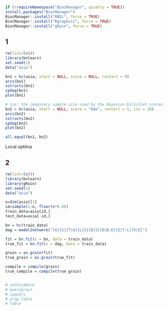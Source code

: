 ```r
if (!requireNamespace("BiocManager", quietly = TRUE))
install.packages("BiocManager")
BiocManager::install("RBGL", force = TRUE)
BiocManager::install("Rgraphviz", force = TRUE)
BiocManager::install("gRain", force = TRUE)
```

## 1
```r
rm(list=ls())
library(bnlearn)
set.seed(1)
data("asia")

bn1 = hc(asia, start = NULL, score = NULL, restart = 0)
arcs(bn1)
vstructs(bn1)
cpdag(bn1)
plot(bn1)

# iss: the imaginary sample size used by the Bayesian Dirichlet scores (bde, mbde, bds, bdj). It is also known as “equivalent sample size”. The default value is equal to 1.
bn2 = hc(asia, start = NULL, score = "bde", restart = 5, iss = 10)
arcs(bn2)
vstructs(bn2)
cpdag(bn2)
plot(bn2)

all.equal(bn1, bn2)
```
Local optima

## 2
```r
rm(list=ls())
library(bnlearn)
library(gRain)
set.seed(1)
data("asia")

n=dim(asia)[1]
id=sample(1:n, floor(n*0.8))
train_data=asia[id,]
test_data=asia[-id,]

bn = hc(train_data)
dag = model2network("[A][S][T|A][L|S][B|S][D|B:E][E|T:L][X|E]")

fit = bn.fit(x = bn, data = train_data)
true_fit = bn.fit(x = dag, data = train_data)

grain = as.grain(fit)
true_grain = as.grain(true_fit)

compile = compile(grain)
true_compile = compile(true_grain)


# setEvidence
# querygrain
# cpquery
# prop.table
# table

```
